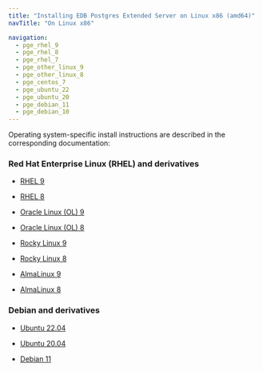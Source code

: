 ```yaml
---
title: "Installing EDB Postgres Extended Server on Linux x86 (amd64)"
navTitle: "On Linux x86"

navigation:
  - pge_rhel_9
  - pge_rhel_8
  - pge_rhel_7
  - pge_other_linux_9
  - pge_other_linux_8
  - pge_centos_7
  - pge_ubuntu_22
  - pge_ubuntu_20
  - pge_debian_11
  - pge_debian_10
---
```


Operating system-specific install instructions are described in the corresponding documentation:

### Red Hat Enterprise Linux (RHEL) and derivatives

- [RHEL 9](pge_rhel_9)

- [RHEL 8](pge_rhel_8)

- [Oracle Linux (OL) 9](pge_rhel_9)

- [Oracle Linux (OL) 8](pge_rhel_8)

- [Rocky Linux 9](pge_other_linux_9)

- [Rocky Linux 8](pge_other_linux_8)

- [AlmaLinux 9](pge_other_linux_9)

- [AlmaLinux 8](pge_other_linux_8)

### Debian and derivatives

- [Ubuntu 22.04](pge_ubuntu_22)

- [Ubuntu 20.04](pge_ubuntu_20)

- [Debian 11](pge_debian_11)
